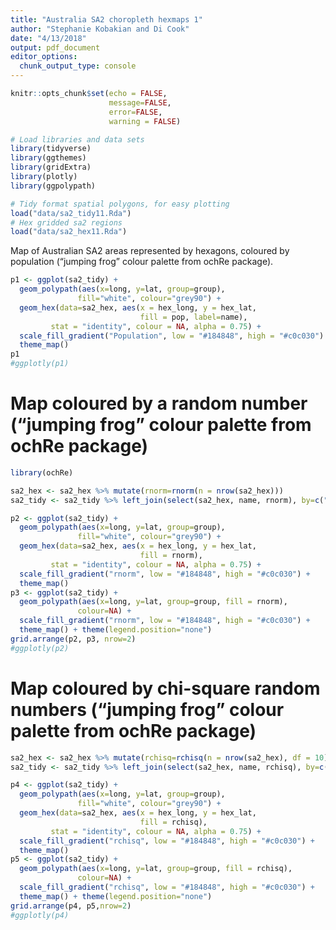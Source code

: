 ```yaml
---
title: "Australia SA2 choropleth hexmaps 1"
author: "Stephanie Kobakian and Di Cook"
date: "4/13/2018"
output: pdf_document
editor_options: 
  chunk_output_type: console
---
```


```r
knitr::opts_chunk$set(echo = FALSE, 
                      message=FALSE, 
                      error=FALSE, 
                      warning = FALSE)
```


```r
# Load libraries and data sets
library(tidyverse)
library(ggthemes)
library(gridExtra)
library(plotly)
library(ggpolypath)

# Tidy format spatial polygons, for easy plotting
load("data/sa2_tidy11.Rda")
# Hex gridded sa2 regions
load("data/sa2_hex11.Rda")
```
 

Map of Australian SA2 areas represented by hexagons, coloured by population ("jumping frog" colour palette from ochRe package).

```r
p1 <- ggplot(sa2_tidy) +
  geom_polypath(aes(x=long, y=lat, group=group),
               fill="white", colour="grey90") +
  geom_hex(data=sa2_hex, aes(x = hex_long, y = hex_lat,
                             fill = pop, label=name),
         stat = "identity", colour = NA, alpha = 0.75) +
  scale_fill_gradient("Population", low = "#184848", high = "#c0c030") +
  theme_map()
p1
#ggplotly(p1)
```


# Map coloured by a random number ("jumping frog" colour palette from ochRe package)

```r
library(ochRe)

sa2_hex <- sa2_hex %>% mutate(rnorm=rnorm(n = nrow(sa2_hex)))
sa2_tidy <- sa2_tidy %>% left_join(select(sa2_hex, name, rnorm), by=c("SA2_NAME11"="name"))

p2 <- ggplot(sa2_tidy) +
  geom_polypath(aes(x=long, y=lat, group=group),
               fill="white", colour="grey90") +
  geom_hex(data=sa2_hex, aes(x = hex_long, y = hex_lat,
                             fill = rnorm),
         stat = "identity", colour = NA, alpha = 0.75) +
  scale_fill_gradient("rnorm", low = "#184848", high = "#c0c030") +
  theme_map()
p3 <- ggplot(sa2_tidy) +
  geom_polypath(aes(x=long, y=lat, group=group, fill = rnorm),
               colour=NA) +
  scale_fill_gradient("rnorm", low = "#184848", high = "#c0c030") +
  theme_map() + theme(legend.position="none")
grid.arrange(p2, p3, nrow=2)
#ggplotly(p2)
```



# Map coloured by chi-square random numbers ("jumping frog" colour palette from ochRe package)

```r

sa2_hex <- sa2_hex %>% mutate(rchisq=rchisq(n = nrow(sa2_hex), df = 10))
sa2_tidy <- sa2_tidy %>% left_join(select(sa2_hex, name, rchisq), by=c("SA2_NAME11"="name"))

p4 <- ggplot(sa2_tidy) +
  geom_polypath(aes(x=long, y=lat, group=group),
               fill="white", colour="grey90") +
  geom_hex(data=sa2_hex, aes(x = hex_long, y = hex_lat,
                             fill = rchisq),
         stat = "identity", colour = NA, alpha = 0.75) +
  scale_fill_gradient("rchisq", low = "#184848", high = "#c0c030") +
  theme_map()
p5 <- ggplot(sa2_tidy) +
  geom_polypath(aes(x=long, y=lat, group=group, fill = rchisq),
               colour=NA) +
  scale_fill_gradient("rchisq", low = "#184848", high = "#c0c030") +
  theme_map() + theme(legend.position="none")
grid.arrange(p4, p5,nrow=2)
#ggplotly(p4)
```
